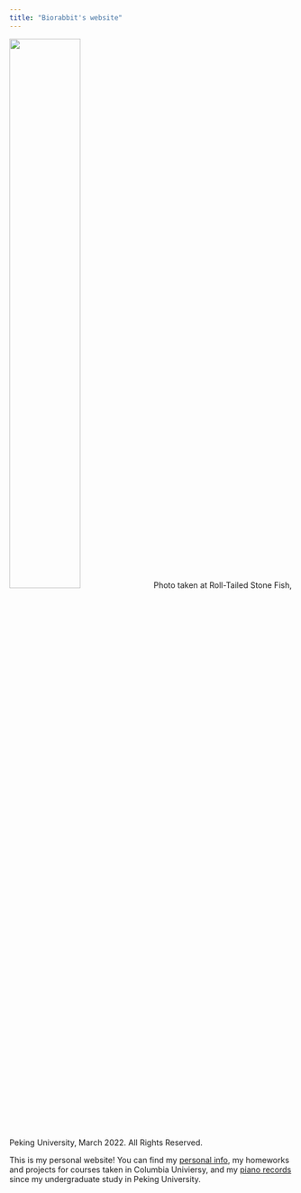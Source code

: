 ```yaml
---
title: "Biorabbit's website"
---
```





<img src="images/main_page.JPG" style="width:50%">
Photo taken at Roll-Tailed Stone Fish, Peking University, March 2022. All Rights Reserved.

This is my personal website! You can find my [personal info](about.html), my homeworks and projects for courses taken in Columbia Univiersy, and my [piano records](Piano.html) since my undergraduate study in Peking University.
